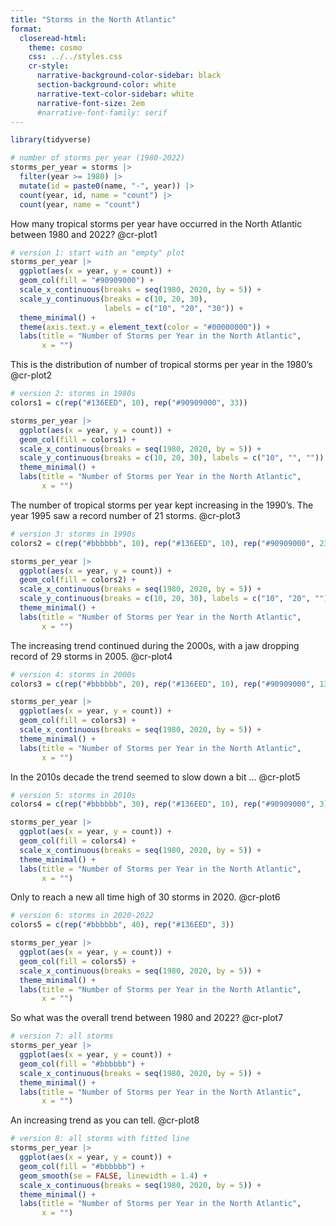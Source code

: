 ```yaml
---
title: "Storms in the North Atlantic"
format: 
  closeread-html:
    theme: cosmo
    css: ../../styles.css
    cr-style:
      narrative-background-color-sidebar: black
      section-background-color: white
      narrative-text-color-sidebar: white
      narrative-font-size: 2em
      #narrative-font-family: serif
---
```


```r
library(tidyverse)

# number of storms per year (1980-2022)
storms_per_year = storms |>
  filter(year >= 1980) |> 
  mutate(id = paste0(name, "-", year)) |> 
  count(year, id, name = "count") |> 
  count(year, name = "count")
```


::::{.cr-section}


How many tropical storms per year have occurred in the North Atlantic between 1980 and 2022? @cr-plot1

:::{#cr-plot1}

```r
# version 1: start with an "empty" plot
storms_per_year |> 
  ggplot(aes(x = year, y = count)) +
  geom_col(fill = "#90909000") +
  scale_x_continuous(breaks = seq(1980, 2020, by = 5)) +
  scale_y_continuous(breaks = c(10, 20, 30), 
                     labels = c("10", "20", "30")) +
  theme_minimal() +
  theme(axis.text.y = element_text(color = "#00000000")) +
  labs(title = "Number of Storms per Year in the North Atlantic",
       x = "")
```

:::


This is the distribution of number of tropical storms per year in the 1980's  @cr-plot2

:::{#cr-plot2}
```r
# version 2: storms in 1980s
colors1 = c(rep("#136EED", 10), rep("#90909000", 33))

storms_per_year |> 
  ggplot(aes(x = year, y = count)) +
  geom_col(fill = colors1) +
  scale_x_continuous(breaks = seq(1980, 2020, by = 5)) +
  scale_y_continuous(breaks = c(10, 20, 30), labels = c("10", "", "")) +
  theme_minimal() +
  labs(title = "Number of Storms per Year in the North Atlantic",
       x = "")
```
:::


The number of tropical storms per year kept increasing in the 1990's. The year 1995 saw a record number of 21 storms. @cr-plot3

:::{#cr-plot3}
```r
# version 3: storms in 1990s
colors2 = c(rep("#bbbbbb", 10), rep("#136EED", 10), rep("#90909000", 23))

storms_per_year |> 
  ggplot(aes(x = year, y = count)) +
  geom_col(fill = colors2) +
  scale_x_continuous(breaks = seq(1980, 2020, by = 5)) +
  scale_y_continuous(breaks = c(10, 20, 30), labels = c("10", "20", "")) +
  theme_minimal() +
  labs(title = "Number of Storms per Year in the North Atlantic",
       x = "")
```
:::


The increasing trend continued during the 2000s, with a jaw dropping record of 29 storms in 2005. @cr-plot4

:::{#cr-plot4}
```r
# version 4: storms in 2000s
colors3 = c(rep("#bbbbbb", 20), rep("#136EED", 10), rep("#90909000", 13))

storms_per_year |> 
  ggplot(aes(x = year, y = count)) +
  geom_col(fill = colors3) +
  scale_x_continuous(breaks = seq(1980, 2020, by = 5)) +
  theme_minimal() +
  labs(title = "Number of Storms per Year in the North Atlantic",
       x = "")
```
:::


In the 2010s decade the trend seemed to slow down a bit ...  @cr-plot5

:::{#cr-plot5}
```r
# version 5: storms in 2010s
colors4 = c(rep("#bbbbbb", 30), rep("#136EED", 10), rep("#90909000", 3))

storms_per_year |> 
  ggplot(aes(x = year, y = count)) +
  geom_col(fill = colors4) +
  scale_x_continuous(breaks = seq(1980, 2020, by = 5)) +
  theme_minimal() +
  labs(title = "Number of Storms per Year in the North Atlantic",
       x = "")
```
:::


Only to reach a new all time high of 30 storms in 2020. @cr-plot6

:::{#cr-plot6}
```r
# version 6: storms in 2020-2022
colors5 = c(rep("#bbbbbb", 40), rep("#136EED", 3))

storms_per_year |> 
  ggplot(aes(x = year, y = count)) +
  geom_col(fill = colors5) +
  scale_x_continuous(breaks = seq(1980, 2020, by = 5)) +
  theme_minimal() +
  labs(title = "Number of Storms per Year in the North Atlantic",
       x = "")
```
:::


So what was the overall trend between 1980 and 2022? @cr-plot7

:::{#cr-plot7}
```r
# version 7: all storms
storms_per_year |> 
  ggplot(aes(x = year, y = count)) +
  geom_col(fill = "#bbbbbb") +
  scale_x_continuous(breaks = seq(1980, 2020, by = 5)) +
  theme_minimal() +
  labs(title = "Number of Storms per Year in the North Atlantic",
       x = "")
```
:::


An increasing trend as you can tell. @cr-plot8

:::{#cr-plot8}
```r
# version 8: all storms with fitted line
storms_per_year |> 
  ggplot(aes(x = year, y = count)) +
  geom_col(fill = "#bbbbbb") +
  geom_smooth(se = FALSE, linewidth = 1.4) +
  scale_x_continuous(breaks = seq(1980, 2020, by = 5)) +
  theme_minimal() +
  labs(title = "Number of Storms per Year in the North Atlantic",
       x = "")
```
:::


::::
